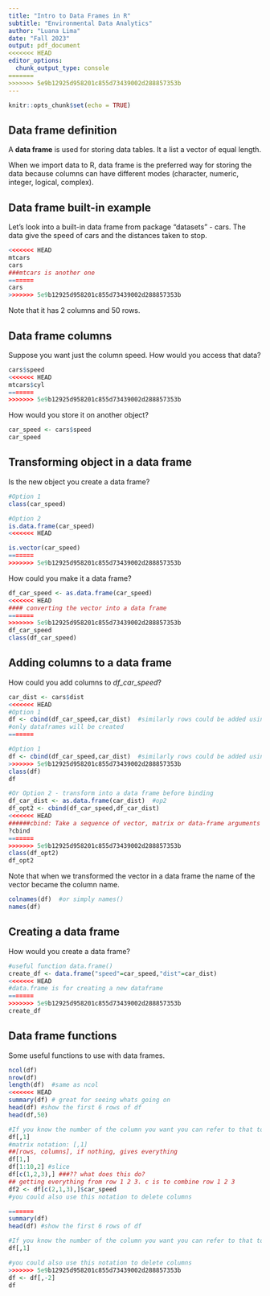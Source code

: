```yaml
---
title: "Intro to Data Frames in R"
subtitle: "Environmental Data Analytics"
author: "Luana Lima"
date: "Fall 2023"
output: pdf_document
<<<<<<< HEAD
editor_options: 
  chunk_output_type: console
=======
>>>>>>> 5e9b12925d958201c855d73439002d288857353b
---
```


```r
knitr::opts_chunk$set(echo = TRUE)
```

## Data frame definition

A **data frame** is used for storing data tables. It a list a vector of equal length.

When we import data to R, data frame is the preferred way for storing the data because columns can have different modes (character, numeric, integer, logical, complex).

## Data frame built-in example

Let's look into a built-in data frame from package "datasets" - cars. The data give the speed of cars and the distances taken to stop.

```r
<<<<<<< HEAD
mtcars
cars
###mtcars is another one
=======
cars
>>>>>>> 5e9b12925d958201c855d73439002d288857353b
```

Note that it has 2 columns and 50 rows.

## Data frame columns

Suppose you want just the column speed. How would you access that data?

```r
cars$speed
<<<<<<< HEAD
mtcars$cyl
=======
>>>>>>> 5e9b12925d958201c855d73439002d288857353b
```

How would you store it on another object?

```r
car_speed <- cars$speed
car_speed
```

## Transforming object in a data frame

Is the new object you create a data frame?

```r
#Option 1
class(car_speed)

#Option 2
is.data.frame(car_speed)
<<<<<<< HEAD

is.vector(car_speed)
=======
>>>>>>> 5e9b12925d958201c855d73439002d288857353b
```

How could you make it a data frame?

```r
df_car_speed <- as.data.frame(car_speed)
<<<<<<< HEAD
#### converting the vector into a data frame
=======
>>>>>>> 5e9b12925d958201c855d73439002d288857353b
df_car_speed
class(df_car_speed)
```

## Adding columns to a data frame

How could you add columns to *df_car_speed*?

```r
car_dist <- cars$dist
<<<<<<< HEAD
#Option 1
df <- cbind(df_car_speed,car_dist)  #similarly rows could be added using rbind()
#only dataframes will be created
=======

#Option 1
df <- cbind(df_car_speed,car_dist)  #similarly rows could be added using rbind()
>>>>>>> 5e9b12925d958201c855d73439002d288857353b
class(df)
df

#Or Option 2 - transform into a data frame before binding
df_car_dist <- as.data.frame(car_dist)  #op2
df_opt2 <- cbind(df_car_speed,df_car_dist)
<<<<<<< HEAD
######cbind: Take a sequence of vector, matrix or data-frame arguments and combine by columns or rows, respectively.
?cbind
=======
>>>>>>> 5e9b12925d958201c855d73439002d288857353b
class(df_opt2)
df_opt2

```

Note that when we transformed the vector in a data frame the name of the vector became the column name.

```r
colnames(df)  #or simply names()
names(df)
```

## Creating a data frame

How would you create a data frame?

```r
#useful function data.frame()
create_df <- data.frame("speed"=car_speed,"dist"=car_dist)
<<<<<<< HEAD
#data.frame is for creating a new dataframe
=======
>>>>>>> 5e9b12925d958201c855d73439002d288857353b
create_df
```

## Data frame functions

Some useful functions to use with data frames.

```r
ncol(df)  
nrow(df)  
length(df)  #same as ncol
<<<<<<< HEAD
summary(df) # great for seeing whats going on
head(df) #show the first 6 rows of df
head(df,50)

#If you know the number of the column you want you can refer to that to access column
df[,1]
#matrix notation: [,1] 
##[rows, columns], if nothing, gives everything
df[1,]
df[1:10,2] #slice
df[c(1,2,3),] ###?? what does this do?
## getting everything from row 1 2 3. c is to combine row 1 2 3
df2 <- df[c(2,1,3),]$car_speed
#you could also use this notation to delete columns

=======
summary(df)
head(df) #show the first 6 rows of df

#If you know the number of the column you want you can refer to that to access column
df[,1]

#you could also use this notation to delete columns
>>>>>>> 5e9b12925d958201c855d73439002d288857353b
df <- df[,-2]
df
```
